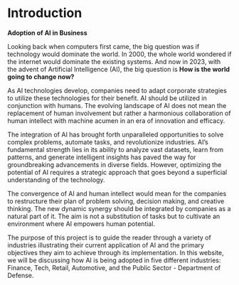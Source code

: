 # Introduction

__Adoption of AI in Business__

Looking back when computers first came, the big question was if technology would dominate the world. In 2000, the whole world wondered if the internet would dominate the existing systems. And now in 2023, with the advent of Artificial Intelligence (AI), the big question is __How is the world going to change now?__

As AI technologies develop, companies need to adapt corporate strategies to utilize these technologies for their benefit. AI should be utilized in conjunction with humans. The evolving landscape of AI does not mean the replacement of human involvement but rather a harmonious collaboration of human intellect with machine acumen in an era of innovation and efficacy.

The integration of AI has brought forth unparalleled opportunities to solve complex problems, automate tasks, and revolutionize industries. AI’s fundamental strength lies in its ability to analyze vast datasets, learn from patterns, and generate intelligent insights has paved the way for groundbreaking advancements in diverse fields. However, optimizing the potential of AI requires a strategic approach that goes beyond a superficial understanding of the technology.

The convergence of AI and human intellect would mean for the companies to restructure their plan of problem solving, decision making, and creative thinking. The new dynamic synergy should be integrated by companies as a natural part of it. The aim is not a substitution of tasks but to cultivate an environment where AI empowers human potential.

The purpose of this project is to guide the reader through a variety of industries illustrating their current application of AI and the primary objectives they aim to achieve through its implementation. In this website, we will be discussing how AI is being adopted in five different industries: Finance, Tech, Retail, Automotive, and the Public Sector - Department of Defense.